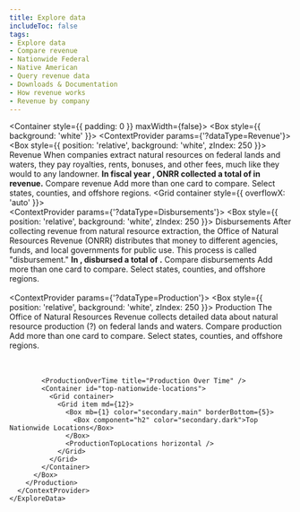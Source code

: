 ```yaml
---
title: Explore data
includeToc: false
tags: 
- Explore data
- Compare revenue
- Nationwide Federal
- Native American
- Query revenue data
- Downloads & Documentation
- How revenue works
- Revenue by company
---
```


<Container style={{ padding: 0 }} maxWidth={false}>
  <Box style={{ background: 'white' }}>
    <ExploreData>
      <ContextProvider params={'?dataType=Revenue'}>
        <Revenue>
          <MapContext>
            <RevenueMap />
            <SummaryCards>
              <RevenueSummaryTrends />
              <RevenueSummaryTopCommodities />
            </SummaryCards>
          </MapContext>
          <Box style={{ position: 'relative', background: 'white', zIndex: 250 }}>
            <CompareContext>
              <PageSubMenu />
              <Container>
                <Grid container>
                  <Grid item md={12}>
                    <Box mb={1} color="secondary.main" borderBottom={5}>
                      <Box component="h2" color="secondary.dark">Revenue</Box>
                    </Box>
                    <Typography variant="body1">
                      When companies extract natural resources on federal lands and waters, they pay royalties, rents, bonuses, and other fees, much like they would to any landowner. <strong>In fiscal year <Year />, ONRR collected a total of <LocationTotal location='Nationwide Federal' /> in revenue.</strong>
                    </Typography>
                  </Grid>
                </Grid>
              </Container>
              <Container id="compare-revenue">
                <Grid container>
                  <Grid item md={12}>
                    <Box color="secondary.main" mt={5} mb={2} borderBottom={2}>
                      <Box component="h3" color="secondary.dark">Compare revenue</Box>
                    </Box>
                    <Box fontSize="body1.fontSize">
                      Add more than one card to compare.  Select states, counties, and offshore regions.
                    </Box>
                  </Grid>
                </Grid>
                <Grid container style={{ overflowX: 'auto' }}>
                  <Grid item md={12}>
                    <DetailCards> 
                      <RevenueDetailTrends />
                      <RevenueDetailCommodities />
                      <RevenueDetailTypes />
                    <RevenueCountyMap />
                    </DetailCards>
                  </Grid>
                </Grid>
              </Container>
            </CompareContext>
            <RevenueOverTime title="Revenue Over Time" />       
            <NationalRevenueSummary title="Nationwide revenue summary" />
            <TopLocations title="Top locations" />
            <Commodities title="Top commodities" />
            <Company title="Revenue by company" />
          </Box>
        </Revenue>
      </ContextProvider>
      <ContextProvider params={'?dataType=Disbursements'}>
        <Disbursements>
          <MapContext>
            <DisbursementMap />
            <SummaryCards>
              <DisbursementTrend />
              <DisbursementRecipientSummary/>
            </SummaryCards>
          </MapContext>
          <Box style={{ position: 'relative', background: 'white', zIndex: 250 }}>
            <CompareContext>
              <PageSubMenu />
              <Container>
                <Grid container>
                  <Grid item md={12}>
                    <Box mb={1} color="secondary.main" borderBottom={5}>
                      <Box component="h2" color="secondary.dark">Disbursements</Box>
                    </Box>
                    <Typography variant="body1">
                      After collecting revenue from natural resource extraction, the Office of Natural Resources Revenue (ONRR) distributes that money to different agencies, funds, and local governments for public use. This process is called "disbursement." <strong>In <Year />, disbursed a total of <LocationTotal location='Nationwide Federal' />.</strong>
                    </Typography>
                  </Grid>
                </Grid>
              </Container>
              <Container id="compare-disbursements">
                <Grid container>
                  <Grid item md={12}>
                    <Box color="secondary.main" mt={5} mb={2} borderBottom={2}>
                      <Box component="h3" color="secondary.dark">Compare disbursements</Box>
                    </Box>
                    <Box fontSize="body1.fontSize">
                      Add more than one card to compare.  Select states, counties, and offshore regions.
                    </Box>
                  </Grid>
                </Grid>
                <Grid container>
                  <Grid item md={12}>
                    <DetailCards>  
                      <DisbursementDetailTrends />
                      <DisbursementRecipients />
                      <DisbursementSources />  
                    </DetailCards>
                  </Grid>
                </Grid>
              </Container>
            </CompareContext>
            <DisbursementsOverTime title="Disbursements Over Time"  /> 
            <NationwideDisbursementSummary title="Nationwide Disbursements Summary" />
            <DisbursementTopRecipients title="Top Recipients" />
          </Box>
        </Disbursements>
      </ContextProvider>
      <ContextProvider params={'?dataType=Production'}>
        <Production>
          <MapContext>
            <ProductionMap />
            <SummaryCards>
              <ProductionSummaryTrends /> 
            </SummaryCards>
          </MapContext>
          <Box style={{ position: 'relative', background: 'white', zIndex: 250 }}>
            <CompareContext>
              <Container>
                <Grid container>
                  <Grid item md={12}>
                    <Box mb={1} color="secondary.main" borderBottom={5}>
                      <Box component="h2" color="secondary.dark">Production</Box>
                    </Box>
                    <Typography variant="body1">
                      The Office of Natural Resources Revenue collects detailed data about natural resource production (?) on federal lands and waters.
                    </Typography>
                  </Grid>
                </Grid>
              </Container>
              <PageSubMenu />
              <Container id="compare-oil-production">
                <Grid container>
                  <Grid item md={12}>
                    <Box color="secondary.main" mt={5} mb={2} borderBottom={2}>
                      <Box component="h3" color="secondary.dark">Compare production</Box>
                    </Box>
                    <Box fontSize="body1.fontSize">
                      Add more than one card to compare.  Select states, counties, and offshore regions.
                    </Box>
                  </Grid>
                </Grid>
                <Grid container>
                  <Grid item md={12}>
                    <DetailCards>
                      <ProductionDetailTrends />
                      <ProductionLandCategory title="Production by land category"  />        
                      <ProductionTopLocations title="Top locations" vertical maxLegendWidth='800px' />   
                        <ProductionCountyMap />
                    </DetailCards>
                  </Grid>
                </Grid>
              </Container>       
            </CompareContext>
            
            <ProductionOverTime title="Production Over Time" />
            <Container id="top-nationwide-locations">
              <Grid container>
                <Grid item md={12}>
                  <Box mb={1} color="secondary.main" borderBottom={5}>
                    <Box component="h2" color="secondary.dark">Top Nationwide Locations</Box>
                  </Box>               
                  <ProductionTopLocations horizontal />
                </Grid>
              </Grid>
            </Container>
          </Box>
        </Production>
      </ContextProvider>
    </ExploreData>
  </Box>
</Container>


